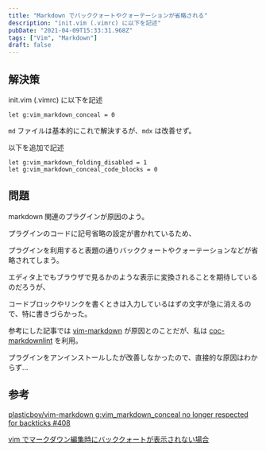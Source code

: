 ```yaml
---
title: "Markdown でバッククォートやクォーテーションが省略される"
description: "init.vim (.vimrc) に以下を記述"
pubDate: "2021-04-09T15:33:31.968Z"
tags: ["Vim", "Markdown"]
draft: false
---
```


## 解決策

init.vim (.vimrc) に以下を記述

```vim
let g:vim_markdown_conceal = 0
```

`md` ファイルは基本的にこれで解決するが、`mdx` は改善せず。

以下を追加で記述

```vim
let g:vim_markdown_folding_disabled = 1
let g:vim_markdown_conceal_code_blocks = 0
```

## 問題

markdown 関連のプラグインが原因のよう。

プラグインのコードに記号省略の設定が書かれているため、

プラグインを利用すると表題の通りバッククォートやクォーテーションなどが省略されてしまう。

エディタ上でもブラウザで見るかのような表示に変換されることを期待しているのだろうが、

コードブロックやリンクを書くときは入力しているはずの文字が急に消えるので、特に書きづらかった。

参考にした記事では [vim-markdown](https://github.com/plasticboy/vim-markdown) が原因とのことだが、私は [coc-markdownlint](https://github.com/fannheyward/coc-markdownlint) を利用。

プラグインをアンインストールしたが改善しなかったので、直接的な原因はわからず…

## 参考

[plasticboy/vim-markdown g:vim_markdown_conceal no longer respected for backticks #408](https://github.com/plasticboy/vim-markdown/issues/408)

[vim でマークダウン編集時にバッククォートが表示されない場合](vimでマークダウン編集時にバッククォートが表示されない場合)
